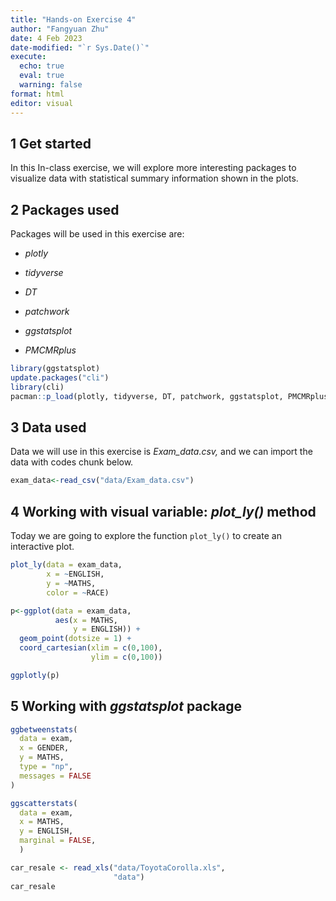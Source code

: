 ```yaml
---
title: "Hands-on Exercise 4"
author: "Fangyuan Zhu"
date: 4 Feb 2023
date-modified: "`r Sys.Date()`"
execute: 
  echo: true
  eval: true
  warning: false
format: html
editor: visual
---
```


## 1 Get started

In this In-class exercise, we will explore more interesting packages to visualize data with statistical summary information shown in the plots.

## 2 Packages used

Packages will be used in this exercise are:

-   *plotly*

-   *tidyverse*

-   *DT*

-   *patchwork*

-   *ggstatsplot*

-   *PMCMRplus*

```r
library(ggstatsplot)
update.packages("cli")
library(cli)
pacman::p_load(plotly, tidyverse, DT, patchwork, ggstatsplot, PMCMRplus, readxl, see, parameters, performance)
```

## 3 Data used

Data we will use in this exercise is *Exam_data.csv,* and we can import the data with codes chunk below.

```r
exam_data<-read_csv("data/Exam_data.csv")
```

## 4 Working with visual variable: *plot_ly()* method

Today we are going to explore the function `plot_ly()` to create an interactive plot.

```r
plot_ly(data = exam_data,
        x = ~ENGLISH,
        y = ~MATHS,
        color = ~RACE)
```

```r
p<-ggplot(data = exam_data,
          aes(x = MATHS,
              y = ENGLISH)) +
  geom_point(dotsize = 1) +
  coord_cartesian(xlim = c(0,100),
                  ylim = c(0,100))

ggplotly(p)
```

## 5 Working with *ggstatsplot* package

```r
ggbetweenstats(
  data = exam,
  x = GENDER, 
  y = MATHS,
  type = "np",
  messages = FALSE
)
```

```r
ggscatterstats(
  data = exam,
  x = MATHS,
  y = ENGLISH,
  marginal = FALSE,
  )
```

```r
car_resale <- read_xls("data/ToyotaCorolla.xls", 
                       "data")
car_resale
```
